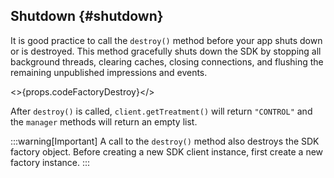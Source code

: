 ## Shutdown {#shutdown}

It is good practice to call the `destroy()` method before your app shuts down or is destroyed. This method gracefully shuts down the SDK by stopping all background threads, clearing caches, closing connections, and flushing the remaining unpublished impressions and events.

<>{props.codeFactoryDestroy}</>

After `destroy()` is called, `client.getTreatment()` will return `"CONTROL"` and the `manager` methods will return an empty list.

:::warning[Important]
A call to the `destroy()` method also destroys the SDK factory object. Before creating a new SDK client instance, first create a new factory instance.
:::
